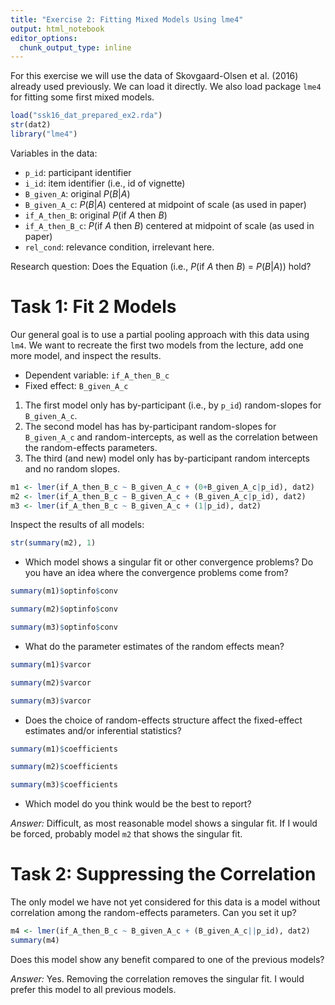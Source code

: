 ```yaml
---
title: "Exercise 2: Fitting Mixed Models Using lme4"
output: html_notebook
editor_options: 
  chunk_output_type: inline
---
```


For this exercise we will use the data of Skovgaard-Olsen et al. (2016) already used previously. We can load it directly. We also load package `lme4` for fitting some first mixed models.

```r
load("ssk16_dat_prepared_ex2.rda")
str(dat2)
library("lme4")
```

Variables in the data:

- `p_id`: participant identifier
- `i_id`: item identifier (i.e., id of vignette)
- `B_given_A`: original *P*(*B*|*A*)
- `B_given_A_c`: *P*(*B*|*A*) centered at midpoint of scale (as used in paper)
- `if_A_then_B`: original *P*(if *A* then *B*)
- `if_A_then_B_c`: *P*(if *A* then *B*) centered at midpoint of scale (as used in paper)
- `rel_cond`: relevance condition, irrelevant here.

Research question: Does the Equation (i.e., *P*(if *A* then *B*) = *P*(*B*|*A*)) hold? 

# Task 1: Fit 2 Models

Our general goal is to use a partial pooling approach with this data using `lm4`. We want to recreate the first two models from the lecture, add one more model, and inspect the results.

- Dependent variable: `if_A_then_B_c`
- Fixed effect: `B_given_A_c`

1. The first model only has by-participant (i.e., by `p_id`) random-slopes for `B_given_A_c`.
2. The second model has has by-participant random-slopes for `B_given_A_c` and random-intercepts, as well as the correlation between the random-effects parameters.
3. The third (and new) model only has by-participant random intercepts and no random slopes.

```r
m1 <- lmer(if_A_then_B_c ~ B_given_A_c + (0+B_given_A_c|p_id), dat2)
m2 <- lmer(if_A_then_B_c ~ B_given_A_c + (B_given_A_c|p_id), dat2)
m3 <- lmer(if_A_then_B_c ~ B_given_A_c + (1|p_id), dat2)
```


Inspect the results of all models:

```r
str(summary(m2), 1)
```



- Which model shows a singular fit or other convergence problems? Do you have an idea where the convergence problems come from?
```r
summary(m1)$optinfo$conv

summary(m2)$optinfo$conv

summary(m3)$optinfo$conv
```

- What do the parameter estimates of the random effects mean?
```r
summary(m1)$varcor

summary(m2)$varcor

summary(m3)$varcor
```

- Does the choice of random-effects structure affect the fixed-effect estimates and/or inferential statistics?
```r
summary(m1)$coefficients

summary(m2)$coefficients

summary(m3)$coefficients
```

- Which model do you think would be the best to report?

*Answer:* Difficult, as most reasonable model shows a singular fit. If I would be forced, probably model `m2` that shows the singular fit.

# Task 2: Suppressing the Correlation

The only model we have not yet considered for this data is a model without correlation among the random-effects parameters. Can you set it up?

```r
m4 <- lmer(if_A_then_B_c ~ B_given_A_c + (B_given_A_c||p_id), dat2)
summary(m4)
```

Does this model show any benefit compared to one of the previous models?

*Answer:* Yes. Removing the correlation removes the singular fit. I would prefer this model to all previous models.
